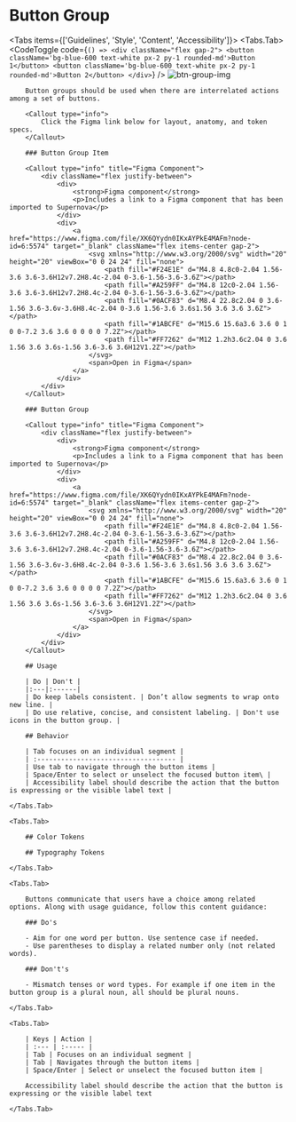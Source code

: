 
# Button Group 

<Tabs items={['Guidelines', 'Style', 'Content', 'Accessibility']}>
    <Tabs.Tab>
        <CodeToggle code={`
        () => <div className="flex gap-2">
            <button className='bg-blue-600 text-white px-2 py-1 rounded-md'>Button 1</button>
            <button className='bg-blue-600 text-white px-2 py-1 rounded-md'>Button 2</button>
        </div>
        `} />
        <img src="https://studio-assets.supernova.io/design-systems/23040/c325b997-faca-4f89-a1db-d43b52f88d08.jpg" alt="btn-group-img"/>

        Button groups should be used when there are interrelated actions among a set of buttons.

        <Callout type="info">
            Click the Figma link below for layout, anatomy, and token specs.
        </Callout>

        ### Button Group Item 

        <Callout type="info" title="Figma Component">
            <div className="flex justify-between">
                <div>
                    <strong>Figma component</strong>
                    <p>Includes a link to a Figma component that has been imported to Supernova</p>
                </div>
                <div>
                    <a href="https://www.figma.com/file/XK6QYydn0IKxAYPkE4MAFm?node-id=6:5574" target="_blank" className="flex items-center gap-2">
                        <svg xmlns="http://www.w3.org/2000/svg" width="20" height="20" viewBox="0 0 24 24" fill="none">
                            <path fill="#F24E1E" d="M4.8 4.8c0-2.04 1.56-3.6 3.6-3.6H12v7.2H8.4c-2.04 0-3.6-1.56-3.6-3.6Z"></path>
                            <path fill="#A259FF" d="M4.8 12c0-2.04 1.56-3.6 3.6-3.6H12v7.2H8.4c-2.04 0-3.6-1.56-3.6-3.6Z"></path>
                            <path fill="#0ACF83" d="M8.4 22.8c2.04 0 3.6-1.56 3.6-3.6v-3.6H8.4c-2.04 0-3.6 1.56-3.6 3.6s1.56 3.6 3.6 3.6Z"></path>
                            <path fill="#1ABCFE" d="M15.6 15.6a3.6 3.6 0 1 0 0-7.2 3.6 3.6 0 0 0 0 7.2Z"></path>
                            <path fill="#FF7262" d="M12 1.2h3.6c2.04 0 3.6 1.56 3.6 3.6s-1.56 3.6-3.6 3.6H12V1.2Z"></path>
                        </svg> 
                        <span>Open in Figma</span>
                    </a>
                </div>
            </div>
        </Callout>

        ### Button Group 

        <Callout type="info" title="Figma Component">
            <div className="flex justify-between">
                <div>
                    <strong>Figma component</strong>
                    <p>Includes a link to a Figma component that has been imported to Supernova</p>
                </div>
                <div>
                    <a href="https://www.figma.com/file/XK6QYydn0IKxAYPkE4MAFm?node-id=6:5574" target="_blank" className="flex items-center gap-2">
                        <svg xmlns="http://www.w3.org/2000/svg" width="20" height="20" viewBox="0 0 24 24" fill="none">
                            <path fill="#F24E1E" d="M4.8 4.8c0-2.04 1.56-3.6 3.6-3.6H12v7.2H8.4c-2.04 0-3.6-1.56-3.6-3.6Z"></path>
                            <path fill="#A259FF" d="M4.8 12c0-2.04 1.56-3.6 3.6-3.6H12v7.2H8.4c-2.04 0-3.6-1.56-3.6-3.6Z"></path>
                            <path fill="#0ACF83" d="M8.4 22.8c2.04 0 3.6-1.56 3.6-3.6v-3.6H8.4c-2.04 0-3.6 1.56-3.6 3.6s1.56 3.6 3.6 3.6Z"></path>
                            <path fill="#1ABCFE" d="M15.6 15.6a3.6 3.6 0 1 0 0-7.2 3.6 3.6 0 0 0 0 7.2Z"></path>
                            <path fill="#FF7262" d="M12 1.2h3.6c2.04 0 3.6 1.56 3.6 3.6s-1.56 3.6-3.6 3.6H12V1.2Z"></path>
                        </svg> 
                        <span>Open in Figma</span>
                    </a>
                </div>
            </div>
        </Callout>

        ## Usage

        | Do | Don't |
        |:---|:------|
        | Do keep labels consistent. | Don’t allow segments to wrap onto new line. |
        | Do use relative, concise, and consistent labeling. | Don't use icons in the button group. |

        ## Behavior

        | Tab focuses on an individual segment |
        | :----------------------------------- |
        | Use tab to navigate through the button items |
        | Space/Enter to select or unselect the focused button item\ |
        | Accessibility label should describe the action that the button is expressing or the visible label text |

    </Tabs.Tab>

    <Tabs.Tab>

        ## Color Tokens 

        ## Typography Tokens

    </Tabs.Tab>

    <Tabs.Tab>
    
        Buttons communicate that users have a choice among related options. Along with usage guidance, follow this content guidance:

        ### Do's 

        - Aim for one word per button. Use sentence case if needed.
        - Use parentheses to display a related number only (not related words).

        ### Don't's

        - Mismatch tenses or word types. For example if one item in the button group is a plural noun, all should be plural nouns.

    </Tabs.Tab>

    <Tabs.Tab>

        | Keys | Action |
        | :--- | :----- |
        | Tab | Focuses on an individual segment |
        | Tab | Navigates through the button items |
        | Space/Enter | Select or unselect the focused button item |

        Accessibility label should describe the action that the button is expressing or the visible label text

    </Tabs.Tab>
</Tabs>